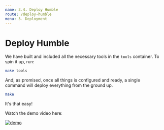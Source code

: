 ```yaml
---
name: 3.4. Deploy Humble
route: /deploy-humble
menu: 3. Deployment
---
```


# Deploy Humble

We have built and included all the necessary tools in the `tools` container. To spin it up, run:

``` bash
make tools
```

And, as promised, once all things is configured and ready, a single command will deploy everything from the ground up.

``` bash
make
```

It's that easy!

Watch the demo video here:

[![demo](https://img.youtube.com/vi/Ax0aPeTCGk0/0.jpg)](https://www.youtube.com/watch?v=Ax0aPeTCGk0)

